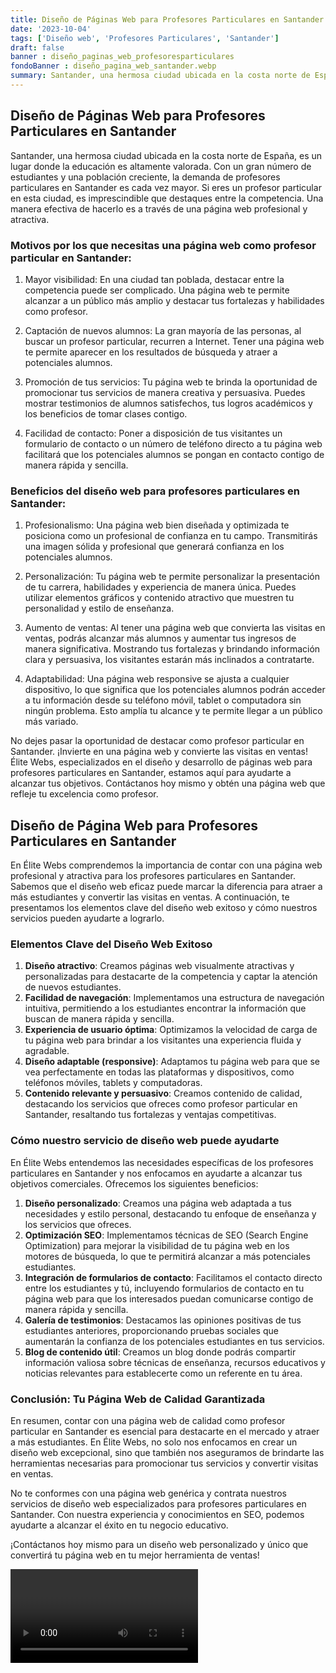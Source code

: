 ```yaml
---
title: Diseño de Páginas Web para Profesores Particulares en Santander
date: '2023-10-04'
tags: ['Diseño web', 'Profesores Particulares', 'Santander']
draft: false
banner : diseño_paginas_web_profesoresparticulares
fondoBanner : diseño_pagina_web_santander.webp
summary: Santander, una hermosa ciudad ubicada en la costa norte de España, es un lugar donde la educación es altamente valorada. Con un gran número de estudiantes y una población creciente, la demanda de profesores particulares en Santander es cada vez mayor. Si eres un profesor particular en esta ciudad, es imprescindible que destaques entre la competencia. Una manera efectiva de hacerlo es a través de una página web profesional y atractiva.
---
```


## Diseño de Páginas Web para Profesores Particulares en Santander

Santander, una hermosa ciudad ubicada en la costa norte de España, es un lugar donde la educación es altamente valorada. Con un gran número de estudiantes y una población creciente, la demanda de profesores particulares en Santander es cada vez mayor. Si eres un profesor particular en esta ciudad, es imprescindible que destaques entre la competencia. Una manera efectiva de hacerlo es a través de una página web profesional y atractiva.

### Motivos por los que necesitas una página web como profesor particular en Santander:

1. Mayor visibilidad: En una ciudad tan poblada, destacar entre la competencia puede ser complicado. Una página web te permite alcanzar a un público más amplio y destacar tus fortalezas y habilidades como profesor.

2. Captación de nuevos alumnos: La gran mayoría de las personas, al buscar un profesor particular, recurren a Internet. Tener una página web te permite aparecer en los resultados de búsqueda y atraer a potenciales alumnos.

3. Promoción de tus servicios: Tu página web te brinda la oportunidad de promocionar tus servicios de manera creativa y persuasiva. Puedes mostrar testimonios de alumnos satisfechos, tus logros académicos y los beneficios de tomar clases contigo.

4. Facilidad de contacto: Poner a disposición de tus visitantes un formulario de contacto o un número de teléfono directo a tu página web facilitará que los potenciales alumnos se pongan en contacto contigo de manera rápida y sencilla.

### Beneficios del diseño web para profesores particulares en Santander:

1. Profesionalismo: Una página web bien diseñada y optimizada te posiciona como un profesional de confianza en tu campo. Transmitirás una imagen sólida y profesional que generará confianza en los potenciales alumnos.

2. Personalización: Tu página web te permite personalizar la presentación de tu carrera, habilidades y experiencia de manera única. Puedes utilizar elementos gráficos y contenido atractivo que muestren tu personalidad y estilo de enseñanza.

3. Aumento de ventas: Al tener una página web que convierta las visitas en ventas, podrás alcanzar más alumnos y aumentar tus ingresos de manera significativa. Mostrando tus fortalezas y brindando información clara y persuasiva, los visitantes estarán más inclinados a contratarte.

4. Adaptabilidad: Una página web responsive se ajusta a cualquier dispositivo, lo que significa que los potenciales alumnos podrán acceder a tu información desde su teléfono móvil, tablet o computadora sin ningún problema. Esto amplía tu alcance y te permite llegar a un público más variado.

No dejes pasar la oportunidad de destacar como profesor particular en Santander. ¡Invierte en una página web y convierte las visitas en ventas! Élite Webs, especializados en el diseño y desarrollo de páginas web para profesores particulares en Santander, estamos aquí para ayudarte a alcanzar tus objetivos. Contáctanos hoy mismo y obtén una página web que refleje tu excelencia como profesor.

<GifSeo />

<Cta />

## Diseño de Página Web para Profesores Particulares en Santander

En Élite Webs comprendemos la importancia de contar con una página web profesional y atractiva para los profesores particulares en Santander. Sabemos que el diseño web eficaz puede marcar la diferencia para atraer a más estudiantes y convertir las visitas en ventas. A continuación, te presentamos los elementos clave del diseño web exitoso y cómo nuestros servicios pueden ayudarte a lograrlo.

### Elementos Clave del Diseño Web Exitoso
1. **Diseño atractivo**: Creamos páginas web visualmente atractivas y personalizadas para destacarte de la competencia y captar la atención de nuevos estudiantes.
2. **Facilidad de navegación**: Implementamos una estructura de navegación intuitiva, permitiendo a los estudiantes encontrar la información que buscan de manera rápida y sencilla.
3. **Experiencia de usuario óptima**: Optimizamos la velocidad de carga de tu página web para brindar a los visitantes una experiencia fluida y agradable.
4. **Diseño adaptable (responsive)**: Adaptamos tu página web para que se vea perfectamente en todas las plataformas y dispositivos, como teléfonos móviles, tablets y computadoras.
5. **Contenido relevante y persuasivo**: Creamos contenido de calidad, destacando los servicios que ofreces como profesor particular en Santander, resaltando tus fortalezas y ventajas competitivas.

### Cómo nuestro servicio de diseño web puede ayudarte
En Élite Webs entendemos las necesidades específicas de los profesores particulares en Santander y nos enfocamos en ayudarte a alcanzar tus objetivos comerciales. Ofrecemos los siguientes beneficios:

1. **Diseño personalizado**: Creamos una página web adaptada a tus necesidades y estilo personal, destacando tu enfoque de enseñanza y los servicios que ofreces.
2. **Optimización SEO**: Implementamos técnicas de SEO (Search Engine Optimization) para mejorar la visibilidad de tu página web en los motores de búsqueda, lo que te permitirá alcanzar a más potenciales estudiantes.
3. **Integración de formularios de contacto**: Facilitamos el contacto directo entre los estudiantes y tú, incluyendo formularios de contacto en tu página web para que los interesados puedan comunicarse contigo de manera rápida y sencilla.
4. **Galería de testimonios**: Destacamos las opiniones positivas de tus estudiantes anteriores, proporcionando pruebas sociales que aumentarán la confianza de los potenciales estudiantes en tus servicios.
5. **Blog de contenido útil**: Creamos un blog donde podrás compartir información valiosa sobre técnicas de enseñanza, recursos educativos y noticias relevantes para establecerte como un referente en tu área.

### Conclusión: Tu Página Web de Calidad Garantizada
En resumen, contar con una página web de calidad como profesor particular en Santander es esencial para destacarte en el mercado y atraer a más estudiantes. En Élite Webs, no solo nos enfocamos en crear un diseño web excepcional, sino que también nos aseguramos de brindarte las herramientas necesarias para promocionar tus servicios y convertir visitas en ventas.

No te conformes con una página web genérica y contrata nuestros servicios de diseño web especializados para profesores particulares en Santander. Con nuestra experiencia y conocimientos en SEO, podemos ayudarte a alcanzar el éxito en tu negocio educativo.

¡Contáctanos hoy mismo para un diseño web personalizado y único que convertirá tu página web en tu mejor herramienta de ventas!

<Video />

<CtaBot job='Profesores Particulares' city='Santander'/>

<Gmaps query='Santander+españa+maps' />